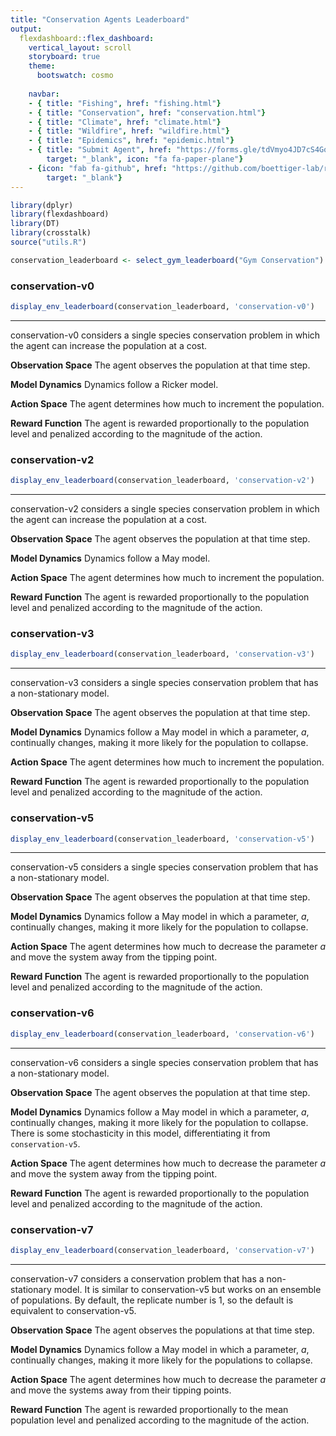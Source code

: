 ```yaml
---
title: "Conservation Agents Leaderboard"
output:
  flexdashboard::flex_dashboard:
    vertical_layout: scroll
    storyboard: true
    theme: 
      bootswatch: cosmo
      
    navbar:
    - { title: "Fishing", href: "fishing.html"}
    - { title: "Conservation", href: "conservation.html"}
    - { title: "Climate", href: "climate.html"}
    - { title: "Wildfire", href: "wildfire.html"}
    - { title: "Epidemics", href: "epidemic.html"}
    - { title: "Submit Agent", href: "https://forms.gle/tdVmyo4JD7cS4Goo7", 
        target: "_blank", icon: "fa fa-paper-plane"}
    - {icon: "fab fa-github", href: "https://github.com/boettiger-lab/rl-leaderboard",
        target: "_blank"}
---
```

```r
library(dplyr)
library(flexdashboard)
library(DT)
library(crosstalk)
source("utils.R")

conservation_leaderboard <- select_gym_leaderboard("Gym Conservation")
```   


### conservation-v0 {data-commentary-width=400}

```r
display_env_leaderboard(conservation_leaderboard, 'conservation-v0')
```

***

conservation-v0 considers a single species conservation problem in which the agent can increase the population at a cost.

**Observation Space** The agent observes the population at that time step.

**Model Dynamics** Dynamics follow a Ricker model.

**Action Space** The agent determines how much to increment the population. 

**Reward Function** The agent is rewarded proportionally to the population level and penalized according to the magnitude of the action.


### conservation-v2 {data-commentary-width=400}

```r
display_env_leaderboard(conservation_leaderboard, 'conservation-v2')
```

***

conservation-v2 considers a single species conservation problem in which the agent can increase the population at a cost.

**Observation Space** The agent observes the population at that time step.

**Model Dynamics** Dynamics follow a May model.

**Action Space** The agent determines how much to increment the population. 

**Reward Function** The agent is rewarded proportionally to the population level and penalized according to the magnitude of the action.


### conservation-v3 {data-commentary-width=400}

```r
display_env_leaderboard(conservation_leaderboard, 'conservation-v3')
```

***

conservation-v3 considers a single species conservation problem that has a non-stationary model. 

**Observation Space** The agent observes the population at that time step.

**Model Dynamics** Dynamics follow a May model in which a parameter, $a$, continually changes, making it more likely for the population to collapse.

**Action Space** The agent determines how much to increment the population.

**Reward Function** The agent is rewarded proportionally to the population level and penalized according to the magnitude of the action.

### conservation-v5 {data-commentary-width=400}

```r
display_env_leaderboard(conservation_leaderboard, 'conservation-v5')
```

***

conservation-v5 considers a single species conservation problem that has a non-stationary model. 

**Observation Space** The agent observes the population at that time step.

**Model Dynamics** Dynamics follow a May model in which a parameter, $a$, continually changes, making it more likely for the population to collapse.

**Action Space** The agent determines how much to decrease the parameter $a$ and move the system away from the tipping point.

**Reward Function** The agent is rewarded proportionally to the population level and penalized according to the magnitude of the action.

### conservation-v6 {data-commentary-width=400}

```r
display_env_leaderboard(conservation_leaderboard, 'conservation-v6')
```

***

conservation-v6 considers a single species conservation problem that has a non-stationary model. 

**Observation Space** The agent observes the population at that time step.

**Model Dynamics** Dynamics follow a May model in which a parameter, $a$, continually changes, making it more likely for the population to collapse. There is some stochasticity in this model, differentiating it from `conservation-v5`.

**Action Space** The agent determines how much to decrease the parameter $a$ and move the system away from the tipping point.

**Reward Function** The agent is rewarded proportionally to the population level and penalized according to the magnitude of the action.

### conservation-v7 {data-commentary-width=400}

```r
display_env_leaderboard(conservation_leaderboard, 'conservation-v7')
```

***

conservation-v7 considers a conservation problem that has a non-stationary model. It is similar to conservation-v5 but works on an ensemble of populations. By default, the replicate number is 1, so the default is equivalent to conservation-v5.

**Observation Space** The agent observes the populations at that time step.

**Model Dynamics** Dynamics follow a May model in which a parameter, $a$, continually changes, making it more likely for the populations to collapse.

**Action Space** The agent determines how much to decrease the parameter $a$ and move the systems away from their tipping points.

**Reward Function** The agent is rewarded proportionally to the mean population level and penalized according to the magnitude of the action.
